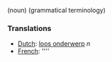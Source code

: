 (noun) (grammatical terminology)

===Translations===
*[[Dutch]]: [[loos onderwerp]] ''n''
*[[French]]: [[]] ''''